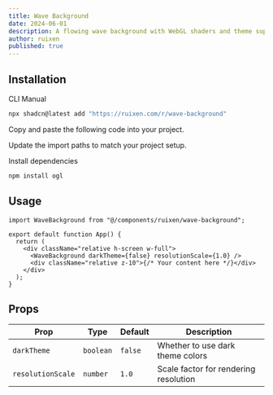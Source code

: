 ```yaml
---
title: Wave Background
date: 2024-06-01
description: A flowing wave background with WebGL shaders and theme support
author: ruixen
published: true
---
```


<ComponentPreview name="wave-background-demo" category="backgrounds" />

## Installation

<Tabs defaultValue="cli">

<TabsList>
  <TabsTrigger value="cli">CLI</TabsTrigger>
  <TabsTrigger value="manual">Manual</TabsTrigger>
</TabsList>
<TabsContent value="cli">

```bash
npx shadcn@latest add "https://ruixen.com/r/wave-background"
```

</TabsContent>

<TabsContent value="manual">

<Steps>

<Step>Copy and paste the following code into your project.</Step>

<ComponentSource name="wave-background" />

<Step>Update the import paths to match your project setup.</Step>

<Step>Install dependencies</Step>

```bash
npm install ogl
```

</Steps>

</TabsContent>

</Tabs>

## Usage

```tsx
import WaveBackground from "@/components/ruixen/wave-background";

export default function App() {
  return (
    <div className="relative h-screen w-full">
      <WaveBackground darkTheme={false} resolutionScale={1.0} />
      <div className="relative z-10">{/* Your content here */}</div>
    </div>
  );
}
```

## Props

| Prop              | Type      | Default | Description                           |
| ----------------- | --------- | ------- | ------------------------------------- |
| `darkTheme`       | `boolean` | `false` | Whether to use dark theme colors      |
| `resolutionScale` | `number`  | `1.0`   | Scale factor for rendering resolution |
